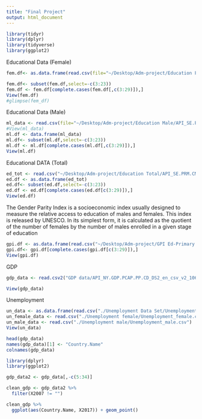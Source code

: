 ```yaml
---
title: "Final Project"
output: html_document
---
```

```r
library(tidyr)
library(dplyr)
library(tidyverse)
library(ggplot2)
```

Educational Data (Female)
```r
fem.df<- as.data.frame(read.csv(file="~/Desktop/Adm-project/Education Female/API_SE.PRM.CMPT.FE.ZS_DS2_en_csv_v2_10580877.csv"))

fem.df<- subset(fem.df,select=-c(3:23))
fem.df <- fem.df[complete.cases(fem.df[,c(3:29)]),]
View(fem.df)
#glimpse(fem_df)
```

Educational Data (Male)
```r
ml_data <- read.csv(file="~/Desktop/Adm-project/Education Male/API_SE.PRM.CMPT.MA.ZS_DS2_en_csv_v2_10580880.csv")
#View(ml_data)
ml.df <- data.frame(ml_data)
ml.df<- subset(ml.df,select=-c(3:23))
ml.df <- ml.df[complete.cases(ml.df[,c(3:29)]),]
View(ml.df)
```


Educational DATA (Total)
```r
ed_tot <- read.csv("~/Desktop/Adm-project/Education Total/API_SE.PRM.CMPT.ZS_DS2_en_csv_v2_10579238.csv")
ed.df <- as.data.frame(ed_tot)
ed.df<- subset(ed.df,select=-c(3:23))
ed.df <- ed.df[complete.cases(ed.df[c(3:29)]),]
View(ed.df)
```


The Gender Parity Index is a socioeconomic index usually designed to measure the relative access to education of males and females. This index is released by UNESCO. In its simplest form, it is calculated as the quotient of the number of females by the number of males enrolled in a given stage of education

```r
gpi.df <- as.data.frame(read.csv("~/Desktop/Adm-project/GPI Ed-Primary:Secondary/API_SE.ENR.PRSC.FM.ZS_DS2_en_excel_v2_10576950.csv"))
gpi.df<- gpi.df[complete.cases(gpi.df[c(3:29)]),]
View(gpi.df)
```

GDP
```r
gdp_data <- read.csv2("GDP data/API_NY.GDP.PCAP.PP.CD_DS2_en_csv_v2_10617557.csv", header = TRUE, sep = ",")

View(gdp_data)
```


Unemployment
```r
un_data <- as.data.frame(read.csv("./Unemployment Data Set/Unemployment_percent_of_total_labor_force.csv"))
un_female_data <- read.csv("./Unemployment female/Unemployment_female.csv")
un_male_data <- read.csv("./Unemployment male/Unemployment_male.csv")
View(un_data)
```



```r
head(gdp_data)
names(gdp_data)[1] <- "Country.Name"
colnames(gdp_data)
```


```r
library(dplyr)
library(ggplot2)
```

```r
gdp_data2 <- gdp_data[,-c(5:34)]
```

```r
clean_gdp <- gdp_data2 %>%
  filter(X2007 != "")
```

```r
clean_gdp %>%
  ggplot(aes(Country.Name, X2017)) + geom_point()
```


